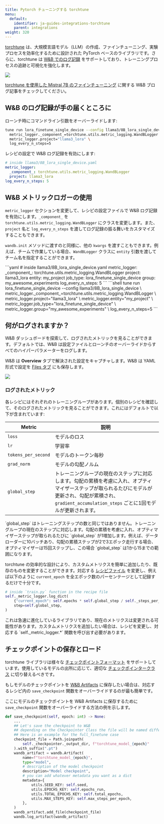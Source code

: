 ```yaml
---
title: Pytorch チューニングする torchtune
menu:
  default:
    identifier: ja-guides-integrations-torchtune
    parent: integrations
weight: 320
---
```


<Card title="Try in Colab" href="https://colab.research.google.com/github/wandb/examples/blob/master/colabs/torchtune/torchtune_and_wandb.ipynb" icon="python"/>

[torchtune](https://pytorch.org/torchtune/stable/index.html) は、大規模言語モデル（LLM）の作成、ファインチューニング、実験プロセスを効率化するために設計された PyTorch ベースのライブラリです。さらに、torchtune は [W&B でのログ記録](https://pytorch.org/torchtune/stable/deep_dives/wandb_logging.html) をサポートしており、トレーニングプロセスの追跡と可視化を強化します。

<Frame>
    <img src="/images/integrations/torchtune_dashboard.png"  />
</Frame>

[torchtune を使用した Mistral 7B のファインチューニング](https://wandb.ai/capecape/torchtune-mistral/reports/torchtune-The-new-PyTorch-LLM-fine-tuning-library---Vmlldzo3NTUwNjM0) に関する W&B ブログ記事をチェックしてください。

## W&B のログ記録が手の届くところに

<Tabs>
<Tab title="Command line">
ローンチ時にコマンドライン引数をオーバーライドします:

```bash
tune run lora_finetune_single_device --config llama3/8B_lora_single_device \
  metric_logger._component_=torchtune.utils.metric_logging.WandBLogger \
  metric_logger.project="llama3_lora" \
  log_every_n_steps=5
```
</Tab>
<Tab title="Recipe">
レシピの設定で W&B ログ記録を有効にします:

```yaml
# inside llama3/8B_lora_single_device.yaml
metric_logger:
  _component_: torchtune.utils.metric_logging.WandBLogger
  project: llama3_lora
log_every_n_steps: 5
```
</Tab>
</Tabs>

## W&B メトリックロガーの使用

`metric_logger` セクションを変更して、レシピの設定ファイルで W&B ログ記録を有効にします。`_component_` を `torchtune.utils.metric_logging.WandBLogger` にクラスを変更します。また、`project` 名と `log_every_n_steps` を渡してログ記録の振る舞いをカスタマイズすることもできます。

`wandb.init` メソッドに渡すのと同様に、他の `kwargs` を渡すこともできます。例えば、チームで作業している場合、`WandBLogger` クラスに `entity` 引数を渡してチーム名を指定することができます。

<Tabs>
<Tab title="Recipe">
```yaml
# inside llama3/8B_lora_single_device.yaml
metric_logger:
  _component_: torchtune.utils.metric_logging.WandBLogger
  project: llama3_lora
  entity: my_project
  job_type: lora_finetune_single_device
  group: my_awesome_experiments
log_every_n_steps: 5
```
</Tab>
<Tab title="Command Line">
```shell
tune run lora_finetune_single_device --config llama3/8B_lora_single_device \
  metric_logger._component_=torchtune.utils.metric_logging.WandBLogger \
  metric_logger.project="llama3_lora" \
  metric_logger.entity="my_project" \
  metric_logger.job_type="lora_finetune_single_device" \
  metric_logger.group="my_awesome_experiments" \
  log_every_n_steps=5
```
</Tab>
</Tabs>

## 何がログされますか？

W&B ダッシュボードを探索して、ログされたメトリックを見ることができます。デフォルトでは、W&B は設定ファイルとローンチのオーバーライドからすべてのハイパーパラメーターをログします。

W&B は **Overview** タブで解決された設定をキャプチャします。W&B は YAML 形式で設定を [Files タブ](https://wandb.ai/capecape/torchtune/runs/joyknwwa/files) にも保存します。

<Frame>
    <img src="/images/integrations/torchtune_config.png"  />
</Frame>

### ログされたメトリック

各レシピにはそれぞれのトレーニングループがあります。個別のレシピを確認して、そのログされたメトリックを見ることができます。これにはデフォルトで以下が含まれています:

| Metric | 説明 |
| --- | --- |
| `loss` | モデルのロス |
| `lr` | 学習率 |
| `tokens_per_second` | モデルのトークン毎秒 |
| `grad_norm` | モデルの勾配ノルム |
| `global_step` | トレーニングループの現在のステップに対応します。勾配の累積を考慮に入れ、オプティマイザーステップが取られるたびにモデルが更新され、勾配が累積され、`gradient_accumulation_steps` ごとに1回モデルが更新されます。 |

<Note>
`global_step` はトレーニングステップの数と同じではありません。トレーニングループの現在のステップに対応します。勾配の累積を考慮に入れ、オプティマイザーステップが取られるたびに `global_step` が1増加します。例えば、データローダーに10バッチあり、勾配の累積ステップが2で3エポック走行する場合、オプティマイザーは15回ステップし、この場合 `global_step` は1から15までの範囲になります。
</Note>

torchtune の効率的な設計により、カスタムメトリクスを簡単に追加したり、既存のものを変更することができます。対応する [レシピファイル](https://github.com/pytorch/torchtune/tree/main/recipes) を変更し、例えば以下のように `current_epoch` を全エポック数のパーセンテージとして記録するだけで十分です。

```python
# inside `train.py` function in the recipe file
self._metric_logger.log_dict(
    {"current_epoch": self.epochs * self.global_step / self._steps_per_epoch},
    step=self.global_step,
)
```

<Note>
これは急速に進化しているライブラリであり、現在のメトリクスは変更される可能性があります。カスタムメトリクスを追加したい場合は、レシピを変更し、対応する `self._metric_logger.*` 関数を呼び出す必要があります。
</Note>

## チェックポイントの保存とロード

torchtune ライブラリは様々な [チェックポイントフォーマット](https://pytorch.org/torchtune/stable/deep_dives/checkpointer.html) をサポートしています。使用しているモデルの出所に応じて、適切な [チェックポインタークラス](https://pytorch.org/torchtune/stable/deep_dives/checkpointer.html) に切り替えるべきです。

もしモデルのチェックポイントを [W&B Artifacts](/ja/guides/core/artifacts/) に保存したい場合は、対応するレシピ内の `save_checkpoint` 関数をオーバーライドするのが最も簡単です。

ここにモデルのチェックポイントを W&B Artifacts に保存するために `save_checkpoint` 関数をオーバーライドする方法の例を示します。

```python
def save_checkpoint(self, epoch: int) -> None:
    ...
    ## Let's save the checkpoint to W&B
    ## depending on the Checkpointer Class the file will be named differently
    ## Here is an example for the full_finetune case
    checkpoint_file = Path.joinpath(
        self._checkpointer._output_dir, f"torchtune_model_{epoch}"
    ).with_suffix(".pt")
    wandb_artifact = wandb.Artifact(
        name=f"torchtune_model_{epoch}",
        type="model",
        # description of the model checkpoint
        description="Model checkpoint",
        # you can add whatever metadata you want as a dict
        metadata={
            utils.SEED_KEY: self.seed,
            utils.EPOCHS_KEY: self.epochs_run,
            utils.TOTAL_EPOCHS_KEY: self.total_epochs,
            utils.MAX_STEPS_KEY: self.max_steps_per_epoch,
        },
    )
    wandb_artifact.add_file(checkpoint_file)
    wandb.log_artifact(wandb_artifact)
```